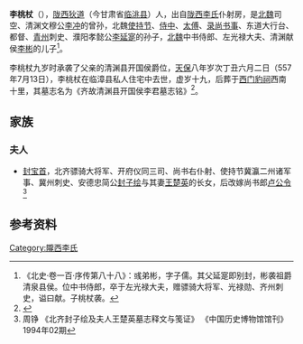 '''李桃杖'''（{{bd|539年|| 557年| 7月13日|}}），[[陇西郡|陇西]][[狄道县|狄道]]（今甘肃省[[临洮县|临洮县]]）人，出自[[陇西李氏|陇西李氏]]仆射房，是[[北魏|北魏]]司空、清渊文穆公[[李冲_(北魏)|李冲]]的曾孙，北魏[[使持节|使持节]]、[[侍中|侍中]]、[[太傅|太傅]]、[[录尚书事|录尚书事]]、东道大行台、都督、[[青州|青州]]刺史、濮阳孝懿公[[李延寔|李延寔]]的孙子，[[北魏|北魏]]中书侍郎、左光禄大夫、清渊献侯[[李彬_(北魏)|李彬]]的儿子<ref>《北史·卷一百·序传第八十八》：彧弟彬，字子儒。其父延寔即别封，彬袭祖爵清泉县侯。位中书侍郎，卒于左光禄大夫，赠骠骑大将军、光禄勋、齐州刺史，谥曰献。子桃杖袭。</ref>。

李桃杖九岁时承袭了父亲的清渊县开国侯爵位，[[天保_(北齐)|天保]]八年岁次丁丑六月二日（557年7月13日），李桃杖在临漳县私人住宅中去世，虚岁十九，后葬于[[西门豹祠|西门豹祠]]西南十里，其墓志名为《齐故清渊县开国侯李君墓志铭》<ref name=autogenerated1>{{Cite book | author = 贾振林编著 | title = 《文化安丰》 | location =郑州 | publisher = 大象出版社  | date=2011年11月 | pages =252-253 |ISBN =978-7-5347-6898-9| accessdate = 2014-04-18 | url = | language= zh-hans| quote = }}</ref>。

==家族==

===夫人===
*[[封宝首|封宝首]]，北齐骠骑大将军、开府仪同三司、尚书右仆射、使持节冀瀛二州诸军事、冀州刺史、安德忠简公[[封子绘|封子绘]]与其妻[[王楚英|王楚英]]的长女，后改嫁尚书郎[[卢公令|卢公令]]<ref>周铮 《北齐封子绘及夫人王楚英墓志释文与笺证》 《中国历史博物馆馆刊》1994年02期 </ref>

==参考资料==
{{reflist}}

[[Category:隴西李氏|Category:隴西李氏]]